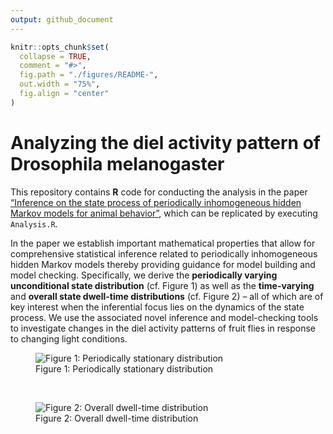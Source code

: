 ```yaml
---
output: github_document
---
```


```r
knitr::opts_chunk$set(
  collapse = TRUE,
  comment = "#>",
  fig.path = "./figures/README-",
  out.width = "75%",
  fig.align = "center"
)
```

# Analyzing the diel activity pattern of Drosophila melanogaster

This repository contains **R** code for conducting the analysis in the paper ["Inference on the state process of periodically inhomogeneous hidden Markov models for animal behavior"](https://arxiv.org/abs/2312.14583), which can be replicated by executing `Analysis.R`.

In the paper we establish important mathematical properties that allow for comprehensive statistical inference related to periodically inhomogeneous hidden Markov models thereby providing guidance for model building and model checking. Specifically, we derive the **periodically varying unconditional state distribution** (cf. Figure 1) as well as the **time-varying** and **overall state dwell-time distributions** (cf. Figure 2) -- all of which are of key interest when the inferential focus lies on the dynamics of the state process. We use the associated novel inference and model-checking tools to investigate changes in the diel activity patterns of fruit flies in response to changing light conditions.

![Figure 1: Periodically stationary distribution](./figures/p_stationary.png)

<br>

![Figure 2: Overall dwell-time distribution](./figures/overall_distr.png)